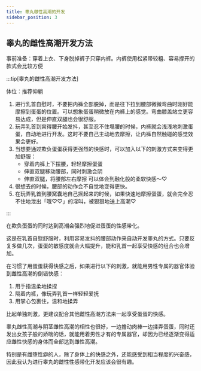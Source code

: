 ```yaml
---
title: 睾丸雌性高潮的开发
sidebar_position: 3
---
```


## 睾丸的雌性高潮开发方法

事前准备：穿着上衣、下身脱掉裤子只穿内裤。内裤使用松紧带较粗、容易撑开的款式会比较方便

:::tip[睾丸的雌性高潮开发方法]

体位：推荐仰躺

1. 进行乳首自慰时，不要把内裤全部脱掉，而是往下拉到腰部微微弯曲时刚好能摩擦到蛋蛋的位置。可以想象蛋蛋稍微放在内裤上的感觉。弯曲膝盖站立更容易达成，但是伸直双腿也会很舒服。
2. 玩弄乳首到爽得腰开始发抖，甚至忍不住塌腰的时候，内裤就会浅浅地刺激蛋蛋，自动地进行开发。这时不要自己主动地去摩擦，让内裤自然触碰的感觉效果会更好。
3. 当想要通过欺负蛋蛋获得更强烈的快感时，可以加入以下的刺激方式来变得更加舒服：
   - 穿着内裤上下摆腰，轻轻摩擦蛋蛋
   - 伸直双腿移动腰部，同时刺激会阴
   - 伸直双腿，将腰部左右摩擦
     可以体会到融化般的柔软快感～♡
4. 很想去的时候，腰部的动作会不自觉地变得更快。
5. 在玩弄乳首到腰窝囊地自己摇起来的时候，如果快速地摩擦蛋蛋，就会完全忍不住地泄出「哦♡♡」的淫叫，被狠狠地送上高潮♡

:::

在欺负蛋蛋的同时达到高潮会强烈地促进蛋蛋的性感带化。

这是在乳首自慰舒服时，利用容易发抖的腰部动作来自动开发睾丸的方式。只要反复多做几次，蛋蛋的敏感度就会大幅提升，能和乳首一起享受快感的组合也会增加。

在习惯了用蛋蛋获得快感之后，如果进行以下的刺激，就能用男性专属的器官体验到雌性高潮的倒错快感：

1. 用手指温柔地揉捏
2. 隔着内裤，像玩弄乳首一样轻轻爱抚
3. 用掌心包裹住，温和地揉弄

比起单独刺激，更建议配合其他雌性高潮方法来一起享受蛋蛋的快感。

睾丸雌性高潮与阴茎雌性高潮的相性也很好，一边撸动肉棒一边揉弄蛋蛋，同时还发出女孩子般的娇喘的话，就能用着男性才有的专属器官，却因为已经逐渐变得适应雌性快感的身体而全部达到雌性高潮。

特别是有雌堕性癖的人，除了身体上的快感之外，还能感受到相当程度的兴奋感，因此我认为进行睾丸的雌性性感带化开发应该会很有趣。